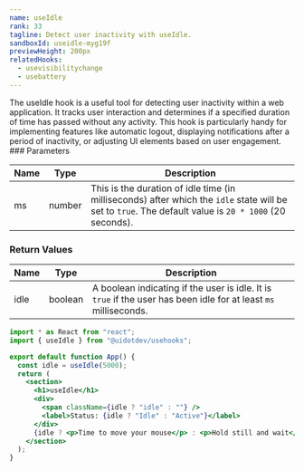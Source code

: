 ```yaml
---
name: useIdle
rank: 33
tagline: Detect user inactivity with useIdle.
sandboxId: useidle-myg19f
previewHeight: 200px
relatedHooks:
  - usevisibilitychange
  - usebattery
---
```



<HookDescription name={frontmatter.name}>
  The useIdle hook is a useful tool for detecting user inactivity within a web
  application. It tracks user interaction and determines if a specified duration
  of time has passed without any activity. This hook is particularly handy for
  implementing features like automatic logout, displaying notifications after a
  period of inactivity, or adjusting UI elements based on user engagement.
</HookDescription>

<div class="reference">
  ### Parameters

  | Name | Type   | Description |
  | ---- | ------ | ----------- |
  | ms   | number | This is the duration of idle time (in milliseconds) after which the `idle` state will be set to `true`. The default value is `20 * 1000` (20 seconds). |

  ### Return Values

  | Name | Type    | Description |
  | ---- | ------- | ----------- |
  | idle | boolean | A boolean indicating if the user is idle. It is `true` if the user has been idle for at least `ms` milliseconds. |
</div>

<CodePreview
  sandboxId={frontmatter.sandboxId}
  previewHeight={frontmatter.previewHeight}
/>

<StaticCodeContainer>

```jsx
import * as React from "react";
import { useIdle } from "@uidotdev/usehooks";

export default function App() {
  const idle = useIdle(5000);
  return (
    <section>
      <h1>useIdle</h1>
      <div>
        <span className={idle ? "idle" : ""} />
        <label>Status: {idle ? "Idle" : "Active"}</label>
      </div>
      {idle ? <p>Time to move your mouse</p> : <p>Hold still and wait</p>}
    </section>
  );
}
```

</StaticCodeContainer>
